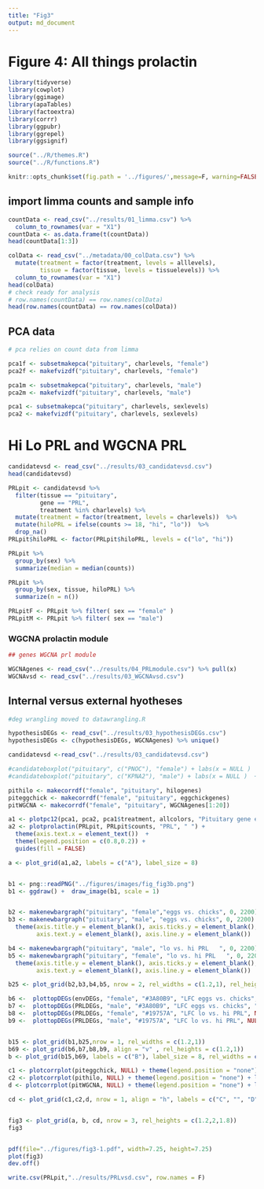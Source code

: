 ```yaml
---
title: "Fig3"
output: md_document
---
```


# Figure 4: All things prolactin

```r
library(tidyverse)
library(cowplot)
library(ggimage)
library(apaTables)
library(factoextra)
library(corrr)
library(ggpubr)
library(ggrepel)
library(ggsignif)

source("../R/themes.R") 
source("../R/functions.R")

knitr::opts_chunk$set(fig.path = '../figures/',message=F, warning=FALSE)
```

## import limma counts and sample info

```r
countData <- read_csv("../results/01_limma.csv") %>%
  column_to_rownames(var = "X1")
countData <- as.data.frame(t(countData))
head(countData[1:3])

colData <- read_csv("../metadata/00_colData.csv") %>%
  mutate(treatment = factor(treatment, levels = alllevels),
         tissue = factor(tissue, levels = tissuelevels)) %>% 
  column_to_rownames(var = "X1") 
head(colData)
# check ready for analysis
# row.names(countData) == row.names(colData)
head(row.names(countData) == row.names(colData))
```


## PCA data

```r
# pca relies on count data from limma

pca1f <- subsetmakepca("pituitary", charlevels, "female")	
pca2f <- makefvizdf("pituitary", charlevels, "female")	

pca1m <- subsetmakepca("pituitary", charlevels, "male")	
pca2m <- makefvizdf("pituitary", charlevels, "male")

pca1 <- subsetmakepca("pituitary", charlevels, sexlevels)	
pca2 <- makefvizdf("pituitary", charlevels, sexlevels)	
```

# Hi Lo PRL and WGCNA PRL

```r
candidatevsd <- read_csv("../results/03_candidatevsd.csv")
head(candidatevsd)

PRLpit <- candidatevsd %>% 
  filter(tissue == "pituitary", 
         gene == "PRL",
         treatment %in% charlevels) %>%
  mutate(treatment = factor(treatment, levels = charlevels))  %>%
  mutate(hiloPRL = ifelse(counts >= 18, "hi", "lo"))  %>%
  drop_na()
PRLpit$hiloPRL <- factor(PRLpit$hiloPRL, levels = c("lo", "hi"))

PRLpit %>%
  group_by(sex) %>%
  summarize(median = median(counts))

PRLpit %>%
  group_by(sex, tissue, hiloPRL) %>%
  summarize(n = n())

PRLpitF <- PRLpit %>% filter( sex == "female" )
PRLpitM <- PRLpit %>% filter( sex == "male")

```



### WGCNA prolactin module


```r
## genes WGCNA prl module

WGCNAgenes <- read_csv("../results/04_PRLmodule.csv") %>% pull(x)
WGCNAvsd <- read_csv("../results/03_WGCNAvsd.csv")
```


## Internal versus external hyotheses

```r

#deg wrangling moved to datawrangling.R

hypothesisDEGs <- read_csv("../results/03_hypothesisDEGs.csv")
hypothesisDEGs <- c(hypothesisDEGs, WGCNAgenes) %>% unique()

candidatevsd <-read_csv("../results/03_candidatevsd.csv")

#candidateboxplot("pituitary", c("PNOC"), "female") + labs(x = NULL )  + theme( strip.text = element_blank())
#candidateboxplot("pituitary", c("KPNA2"), "male") + labs(x = NULL )  + theme( strip.text = element_blank())

pithilo <- makecorrdf("female", "pituitary", hilogenes)
piteggchick <- makecorrdf("female", "pituitary", eggchickgenes)
pitWGCNA <- makecorrdf("female", "pituitary", WGCNAgenes[1:20])
```


```r

a1 <- plotpc12(pca1, pca2, pca1$treatment, allcolors, "Pituitary gene expression", " ")   
a2 <- plotprolactin(PRLpit, PRLpit$counts, "PRL", " ") + 
  theme(axis.text.x = element_text())  +
  theme(legend.position = c(0.8,0.2)) + 
  guides(fill = FALSE)

a <- plot_grid(a1,a2, labels = c("A"), label_size = 8)


b1 <- png::readPNG("../figures/images/fig_fig3b.png")
b1 <- ggdraw() +  draw_image(b1, scale = 1)


b2 <- makenewbargraph("pituitary", "female","eggs vs. chicks", 0, 2200) + labs(subtitle = "female")  + labs(title = " ")  
b3 <- makenewbargraph("pituitary", "male", "eggs vs. chicks", 0, 2200)  + labs(subtitle = "male")  + labs(title = " ") +
  theme(axis.title.y = element_blank(), axis.ticks.y = element_blank(), 
        axis.text.y = element_blank(), axis.line.y = element_blank())

b4 <- makenewbargraph("pituitary", "male", "lo vs. hi PRL   ", 0, 2200) 
b5 <- makenewbargraph("pituitary", "female", "lo vs. hi PRL   ", 0, 2200)   + 
  theme(axis.title.y = element_blank(), axis.ticks.y = element_blank(), 
        axis.text.y = element_blank(), axis.line.y = element_blank())

b25 <- plot_grid(b2,b3,b4,b5, nrow = 2, rel_widths = c(1.2,1), rel_heights = c(1.2,1))

b6 <-  plottopDEGs(envDEGs, "female", "#3A80B9", "LFC eggs vs. chicks", "Top 10 female DEGs") + labs(title = " ")
b7 <-  plottopDEGs(PRLDEGs, "male", "#3A80B9", "LFC eggs vs. chicks", "Top 10 male DEGs") + labs(title = " ")
b8 <-  plottopDEGs(PRLDEGs, "female", "#19757A", "LFC lo vs. hi PRL", NULL)
b9 <-  plottopDEGs(PRLDEGs, "male", "#19757A", "LFC lo vs. hi PRL", NULL)


b15 <- plot_grid(b1,b25,nrow = 1, rel_widths = c(1.2,1))
b69 <- plot_grid(b6,b7,b8,b9, align = "v" , rel_heights = c(1.2,1))
b <- plot_grid(b15,b69, labels = c("B"), label_size = 8, rel_widths = c(1.2,1))

c1 <- plotcorrplot(piteggchick, NULL) + theme(legend.position = "none") + labs(subtitle = "Top 20 eggs vs. chicks DEGs")
c2 <- plotcorrplot(pithilo, NULL) + theme(legend.position = "none") + labs(subtitle = "Top 20 lo vs. PRL DEGs") 
d <- plotcorrplot(pitWGCNA, NULL) + theme(legend.position = "none") + labs(subtitle = "20 genes from WGCNA module with PRL") + theme(legend.position = "right")

cd <- plot_grid(c1,c2,d, nrow = 1, align = "h", labels = c("C", "", "D"), label_size = 8, rel_widths = c(1,1,1.3))


fig3 <- plot_grid(a, b, cd, nrow = 3, rel_heights = c(1.2,2,1.8))
fig3


pdf(file="../figures/fig3-1.pdf", width=7.25, height=7.25)
plot(fig3)
dev.off()
```
 
```r
write.csv(PRLpit,"../results/PRLvsd.csv", row.names = F)

```